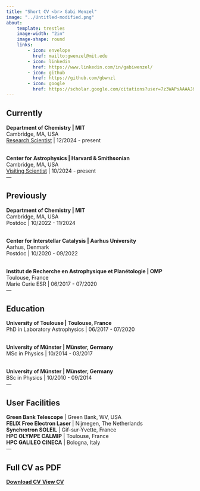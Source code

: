```yaml
---
title: "Short CV <br> Gabi Wenzel"
image: "../Untitled-modified.png"
about:
    template: trestles
    image-width: "2in"
    image-shape: round
    links:
        - icon: envelope
          href: mailto:gwenzel@mit.edu
        - icon: linkedin
          href: https://www.linkedin.com/in/gabiwenzel/
        - icon: github
          href: https://github.com/gbwnzl
        - icon: google
          href: https://scholar.google.com/citations?user=7z3WAPsAAAAJ&hl=en&oi=ao
---
```


## Currently

<b> Department of Chemistry | MIT</b><br>
Cambridge, MA, USA <br>
<a href="https://sites.mit.edu/gbwnzl/" class="cvpage">Research Scientist</a> | <time>12/2024</time> - present <br> <br>

<b> Center for Astrophysics | Harvard & Smithsonian</b><br>
Cambridge, MA, USA <br>
<a href="https://www.cfa.harvard.edu/people/gabi-wenzel" class="cvpage">Visiting Scientist</a> | <time>10/2024</time> - present  <br>
---

## Previously

<b> Department of Chemistry | MIT</b> <br>
Cambridge, MA, USA <br>
Postdoc | <time>10/2022</time> - <time>11/2024</time> <br> <br>

<b> Center for Interstellar Catalysis | Aarhus University </b><br>
Aarhus, Denmark<br>
Postdoc | <time>10/2020</time> - <time>09/2022</time> <br> <br>

<b> Institut de Recherche en Astrophysique et Planétologie | OMP </b><br>
Toulouse, France<br>
Marie Curie ESR | <time>06/2017</time> - <time>07/2020</time> <br> 
--- 


## Education

<b> University of Toulouse | Toulouse, France  </b><br>
PhD in Laboratory Astrophysics | <time>06/2017</time> - <time>07/2020</time> <br> <br>

<b> University of Münster | Münster, Germany </b> <br>
MSc in Physics | <time>10/2014</time> - <time>03/2017</time> <br> <br>

<b> University of Münster | Münster, Germany  </b><br>
BSc in Physics | <time>10/2010</time> - <time>09/2014</time> <br> 
---


## User Facilities

<b> Green Bank Telescope</b> | Green Bank, WV, USA <br>
<b> FELIX Free Electron Laser</b> | Nijmegen, The Netherlands <br>
<b> Synchrotron SOLEIL</b> | Gif-sur-Yvette, France <br>
<b> HPC OLYMPE CALMIP</b> | Toulouse, France <br>
<b> HPC GALILEO CINECA</b> | Bologna, Italy <br>
---

## Full CV as PDF

<a href="downloads/CV_GabiWenzel.pdf" class="btn btn-primary" download>
  <i class="bi bi-download"></i> <b>Download CV</b>
</a> <a href="downloads/CV_GabiWenzel.pdf" target="_blank" class="btn btn-secondary">
  <i class="bi bi-eye"></i> <b>View CV</b>
</a>

